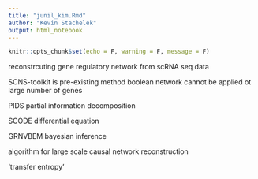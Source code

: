 ```yaml
---
title: "junil_kim.Rmd"
author: "Kevin Stachelek"
output: html_notebook
---
```


```r
knitr::opts_chunk$set(echo = F, warning = F, message = F)
```

reconstrcuting gene regulatory network from scRNA seq data

SCNS-toolkit is pre-existing method boolean network
  cannot be applied ot large number of genes
  
PIDS partial information decomposition

SCODE differential equation 

GRNVBEM bayesian inference

algorithm for large scale causal network reconstruction

'transfer entropy' 

